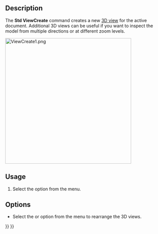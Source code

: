 <languages/>
<translate>

<!--T:9-->
{{Docnav
|
|[[Std_OrthographicCamera|OrthographicCamera]]
|[[Std_View_Menu|Std View Menu]]
|IconL=
|IconR=Std_OrthographicCamera.svg
|IconC=Freecad.svg
}}

<!--T:2-->
{{GuiCommand
|Name=Std ViewCreate
|MenuLocation=View → Create new view
|Workbenches=All
|SeeAlso=[[Std_ViewDockUndockFullscreen|Std ViewDockUndockFullscreen]], [[Std_ViewFullscreen|Std ViewFullscreen]]
}}

==Description== <!--T:8-->

<!--T:3-->
The '''Std ViewCreate''' command creates a new [[3D_view|3D view]] for the active document. Additional 3D views can be useful if you want to inspect the model from multiple directions or at different zoom levels.

</translate>
[[Image:ViewCreate1.png|400px]]
<translate>
<!--T:10-->
{{Caption|The FreeCAD interface with multiple 3D views}}

==Usage== <!--T:4-->

<!--T:6-->
# Select the {{MenuCommand|View → [[Image:Std_ViewCreate.svg|16px]] Create new view}} option from the menu.

==Options== <!--T:11-->

<!--T:12-->
* Select the {{MenuCommand|Windows → Cascade}} or {{MenuCommand|Windows → Tile}} option from the menu to rearrange the 3D views.


<!--T:13-->
{{Docnav
|
|[[Std_OrthographicCamera|OrthographicCamera]]
|[[Std_View_Menu|Std View Menu]]
|IconL=
|IconR=Std_OrthographicCamera.svg
|IconC=Freecad.svg
}}

</translate>
{{Std_Base_navi{{#translation:}}}}
{{Userdocnavi{{#translation:}}}}